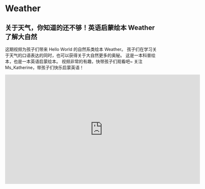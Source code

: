 # Weather

## 关于天气，你知道的还不够！英语启蒙绘本 Weather 了解大自然

这期视频为孩子们带来 Hello World 的自然系类绘本 Weather。
孩子们在学习关于天气的口语表达的同时，也可以获得关于大自然更多的奥秘。
这是一本科普绘本，也是一本英语启蒙绘本。
视频非常的有趣，快带孩子们观看吧~
关注 Ms_Katherine，带孩子们快乐启蒙英语！

<iframe
  src="https://player.bilibili.com/player.html?bvid=BV1om4y1x7Fa&cid=1&page=1"
  scrolling="no"
  border="0"
  frameborder="no"
  framespacing="0"
  allowfullscreen="true"
  width="640"
  height="360"
></iframe>
